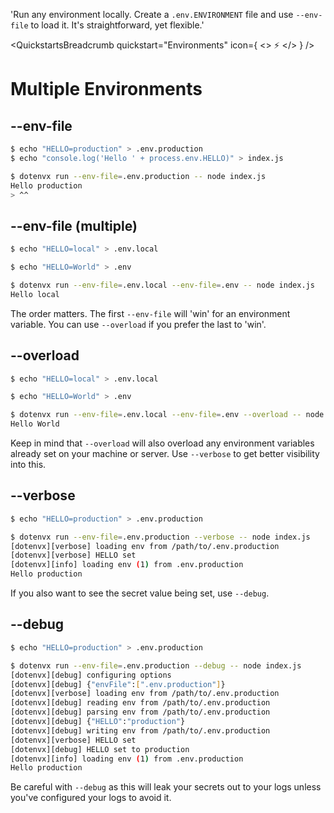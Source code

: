 
  'Run any environment locally. Create a `.env.ENVIRONMENT` file and use `--env-file` to load it. It\'s straightforward, yet flexible.'

<QuickstartsBreadcrumb quickstart="Environments" icon={
  <>
    ⚡️
  </>
} />
# Multiple Environments
<GuideHeading lead={description} />

## --env-file

<CodeGroup>

```bash {{ title: '--env-file' }}
$ echo "HELLO=production" > .env.production 
$ echo "console.log('Hello ' + process.env.HELLO)" > index.js

$ dotenvx run --env-file=.env.production -- node index.js
Hello production
> ^^
```

</CodeGroup>

## --env-file (multiple)

<CodeGroup>

```bash {{ title: '--env-file (multiple)' }}
$ echo "HELLO=local" > .env.local

$ echo "HELLO=World" > .env

$ dotenvx run --env-file=.env.local --env-file=.env -- node index.js
Hello local
```

</CodeGroup>

The order matters. The first `--env-file` will 'win' for an environment variable. You can use `--overload` if you prefer the last to 'win'.

## --overload

```bash {{ title: '--overload' }}
$ echo "HELLO=local" > .env.local

$ echo "HELLO=World" > .env

$ dotenvx run --env-file=.env.local --env-file=.env --overload -- node index.js
Hello World
```

Keep in mind that `--overload` will also overload any environment variables already set on your machine or server. Use `--verbose` to get better visibility into this.

## --verbose

```bash {{ title: '--verbose' }}
$ echo "HELLO=production" > .env.production

$ dotenvx run --env-file=.env.production --verbose -- node index.js
[dotenvx][verbose] loading env from /path/to/.env.production
[dotenvx][verbose] HELLO set
[dotenvx][info] loading env (1) from .env.production
Hello production
```

If you also want to see the secret value being set, use `--debug`.

## --debug

```bash {{ title: '--debug' }}
$ echo "HELLO=production" > .env.production

$ dotenvx run --env-file=.env.production --debug -- node index.js
[dotenvx][debug] configuring options
[dotenvx][debug] {"envFile":[".env.production"]}
[dotenvx][verbose] loading env from /path/to/.env.production
[dotenvx][debug] reading env from /path/to/.env.production
[dotenvx][debug] parsing env from /path/to/.env.production
[dotenvx][debug] {"HELLO":"production"}
[dotenvx][debug] writing env from /path/to/.env.production
[dotenvx][verbose] HELLO set
[dotenvx][debug] HELLO set to production
[dotenvx][info] loading env (1) from .env.production
Hello production
```

Be careful with `--debug` as this will leak your secrets out to your logs unless you've configured your logs to avoid it.
